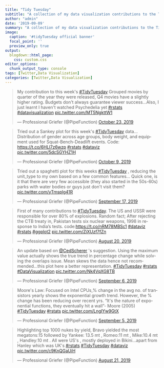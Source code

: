 ```yaml
---
title: "Tidy Tuesday"
subtitle: "A collection of my data visualization contributions to the TidyTuesday weekly social project"
author: "admin"
date: '2019-09-09'
summary: "A collection of my data visualization contributions to the TidyTuesday weekly social project"
image:
  caption: '#tidyTuesday official banner'
  focal_point: ''
  preview_only: true
output:
  blogdown::html_page:
    css: custom.css
editor_options: 
  chunk_output_type: console
tags: [Twitter,Data Visualization]
categories: [Twitter,Data Visualization]
---
```


<div class="flex-container">


<div>
<blockquote class="twitter-tweet"><p lang="en" dir="ltr">My contribution to this week&#39;s <a href="https://twitter.com/hashtag/TidyTuesday?src=hash&amp;ref_src=twsrc%5Etfw">#TidyTuesday</a> Grouped movies by quarter of the year they were released, Q4 movies have a slightly higher rating. Budgets don&#39;t always guarantee viewer success...Also, I just learnt I haven&#39;t watched Psychedelia yet <a href="https://twitter.com/hashtag/rstats?src=hash&amp;ref_src=twsrc%5Etfw">#rstats</a> <a href="https://twitter.com/hashtag/datavisualization?src=hash&amp;ref_src=twsrc%5Etfw">#datavisualization</a> <a href="https://t.co/MT5NgkttW1">pic.twitter.com/MT5NgkttW1</a></p>&mdash; Professional Griefer (@PipeFunction) <a href="https://twitter.com/PipeFunction/status/1186975384061001734?ref_src=twsrc%5Etfw">October 23, 2019</a></blockquote> <script async src="https://platform.twitter.com/widgets.js" charset="utf-8"></script>
</div>


<div>
<blockquote class="twitter-tweet"><p lang="en" dir="ltr">Tried out a Sankey plot for this week&#39;s <a href="https://twitter.com/hashtag/TidyTuesday?src=hash&amp;ref_src=twsrc%5Etfw">#TidyTuesday</a> data... Distribution of gender across age groups, body weight, and equipment used for Squat-Bench-Deadlift events. Code: <a href="https://t.co/6HLl7z6wzp">https://t.co/6HLl7z6wzp</a> <a href="https://twitter.com/hashtag/rstats?src=hash&amp;ref_src=twsrc%5Etfw">#rstats</a> <a href="https://twitter.com/hashtag/dataviz?src=hash&amp;ref_src=twsrc%5Etfw">#dataviz</a> <a href="https://t.co/5dcSGYHZ1H">pic.twitter.com/5dcSGYHZ1H</a></p>&mdash; Professional Griefer (@PipeFunction) <a href="https://twitter.com/PipeFunction/status/1181992637877936128?ref_src=twsrc%5Etfw">October 9, 2019</a></blockquote> <script async src="https://platform.twitter.com/widgets.js" charset="utf-8"></script>
</div>

<div>
<blockquote class="twitter-tweet"><p lang="en" dir="ltr">Tried out a spaghetti plot for this weeks <a href="https://twitter.com/hashtag/TidyTuesday?src=hash&amp;ref_src=twsrc%5Etfw">#TidyTuesday</a> , reducing the unit_type to my own based on a few common features... Quick one, is it that there are very few accessible (they also started in the 50s-60s) parks with water bodies or guys just don&#39;t visit them? <a href="https://t.co/yTmsplg41R">pic.twitter.com/yTmsplg41R</a></p>&mdash; Professional Griefer (@PipeFunction) <a href="https://twitter.com/PipeFunction/status/1174070770261250054?ref_src=twsrc%5Etfw">September 17, 2019</a></blockquote> <script async src="https://platform.twitter.com/widgets.js" charset="utf-8"></script>
</div>

<div>
<blockquote class="twitter-tweet"><p lang="en" dir="ltr">First of many contributions to <a href="https://twitter.com/hashtag/TidyTuesday?src=hash&amp;ref_src=twsrc%5Etfw">#TidyTuesday</a>. The US and USSR were responsible for over 80% of explosions. Random fact; After rejecting the CTB treaty in, Pakistan tests six nuclear weapons, 1998 in response to India’s tests. code:<a href="https://t.co/nRM78MBSc1">https://t.co/nRM78MBSc1</a> <a href="https://twitter.com/hashtag/dataviz?src=hash&amp;ref_src=twsrc%5Etfw">#dataviz</a> <a href="https://twitter.com/hashtag/rstats?src=hash&amp;ref_src=twsrc%5Etfw">#rstats</a> <a href="https://twitter.com/hashtag/ggplot2?src=hash&amp;ref_src=twsrc%5Etfw">#ggplot2</a> <a href="https://t.co/ZiXUzf7fZn">pic.twitter.com/ZiXUzf7fZn</a></p>&mdash; Professional Griefer (@PipeFunction) <a href="https://twitter.com/PipeFunction/status/1163953126728224768?ref_src=twsrc%5Etfw">August 20, 2019</a></blockquote> <script async src="https://platform.twitter.com/widgets.js" charset="utf-8"></script>
</div>

<div>
<blockquote class="twitter-tweet"><p lang="en" dir="ltr">An update based on <a href="https://twitter.com/CedScherer?ref_src=twsrc%5Etfw">@CedScherer</a> &#39;s suggestion. Using the maximum value actually shows the true trend in percentage change while solving the overlaps issue. Mean skews the data hence not recommended...this plot here a better representation. <a href="https://twitter.com/hashtag/TidyTuesday?src=hash&amp;ref_src=twsrc%5Etfw">#TidyTuesday</a> <a href="https://twitter.com/hashtag/rstats?src=hash&amp;ref_src=twsrc%5Etfw">#rstats</a> <a href="https://twitter.com/hashtag/DataVisualization?src=hash&amp;ref_src=twsrc%5Etfw">#DataVisualization</a> <a href="https://t.co/Nk4VqXG8TB">pic.twitter.com/Nk4VqXG8TB</a></p>&mdash; Professional Griefer (@PipeFunction) <a href="https://twitter.com/PipeFunction/status/1169887753091219463?ref_src=twsrc%5Etfw">September 6, 2019</a></blockquote> <script async src="https://platform.twitter.com/widgets.js" charset="utf-8"></script>
</div>


<div>
<blockquote class="twitter-tweet"><p lang="en" dir="ltr">Moore&#39;s Law: Focused on Intel CPUs,% change in the avg no. of transistors yearly shows the exponential growth trend. However, the % change has been reducing over recent yrs. “It&#39;s the nature of exponential functions, they eventually hit a wall&quot;- Moore (2005) <a href="https://twitter.com/hashtag/TidyTuesday?src=hash&amp;ref_src=twsrc%5Etfw">#TidyTuesday</a> <a href="https://twitter.com/hashtag/rstats?src=hash&amp;ref_src=twsrc%5Etfw">#rstats</a> <a href="https://t.co/LngIYw9GtX">pic.twitter.com/LngIYw9GtX</a></p>&mdash; Professional Griefer (@PipeFunction) <a href="https://twitter.com/PipeFunction/status/1169608479818113025?ref_src=twsrc%5Etfw">September 5, 2019</a></blockquote> <script async src="https://platform.twitter.com/widgets.js" charset="utf-8"></script>
</div>


<div>
<blockquote class="twitter-tweet"><p lang="en" dir="ltr">Highlighting top 1000 nukes by yield, Bravo yielded the most megatons:15 followed by Yankee: 13.5 mt , Romeo:11 mt , Mike:10.4 mt , Handley:10 mt . All were US&#39;s , mostly deployed in Bikini...apart from Hanley which was UK&#39;s <a href="https://twitter.com/hashtag/rstats?src=hash&amp;ref_src=twsrc%5Etfw">#rstats</a> <a href="https://twitter.com/hashtag/TidyTuesday?src=hash&amp;ref_src=twsrc%5Etfw">#TidyTuesday</a> <a href="https://twitter.com/hashtag/dataviz?src=hash&amp;ref_src=twsrc%5Etfw">#dataviz</a> <a href="https://t.co/c9KnQGaUiH">pic.twitter.com/c9KnQGaUiH</a></p>&mdash; Professional Griefer (@PipeFunction) <a href="https://twitter.com/PipeFunction/status/1164234676208320513?ref_src=twsrc%5Etfw">August 21, 2019</a></blockquote> <script async src="https://platform.twitter.com/widgets.js" charset="utf-8"></script>
</div>


</div>
